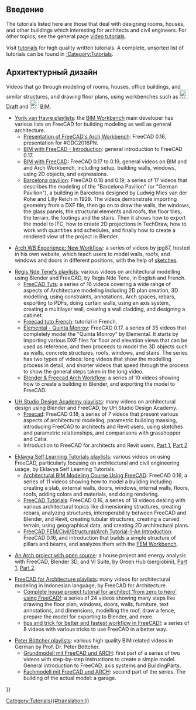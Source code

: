 <languages/>

{{VeryImportantMessage|Please pay attention to the version of FreeCAD used in the tutorial. If a tutorial uses an older version of the program, the general modelling process may still work but some tools may have changed in newer releases. Do not add videos made with version 0.16 or older, as these releases are considered obsolete.}}

<span id="Introduction"></span>
== Введение ==

The tutorials listed here are those that deal with designing rooms, houses, and other buildings which interesting for architects and civil engineers. For other topics, see the general page [[video_tutorials|video tutorials]].

Visit [[tutorials|tutorials]] for high quality written tutorials. A complete, unsorted list of tutorials can be found in [[:Category:Tutorials]].

<span id="Architectural_design"></span>
== Архитектурный дизайн ==

Videos that go through modeling of rooms, houses, office buildings, and similar structures, and drawing floor plans, using workbenches such as [[Image:Workbench_Draft.svg|24px]] [[Draft_Workbench|Draft]] and [[Image:Workbench_BIM.svg|24px]] [[BIM_Workbench|BIM]].

* [https://www.youtube.com/user/yorikvanhavre/playlists Yorik van Havre playlists]: the [[BIM_Workbench|BIM Workbench]] main developer has various lists on FreeCAD for building modeling as well as general architecture.
** [https://www.youtube.com/watch?v=lTDOeHapv_E Presentation of FreeCAD's Arch Workbench]: FreeCAD 0.16, presentation for #ODC2016PN.
** [https://www.youtube.com/watch?v=rkWOFQ2fGZQ BIM with FreeCAD - Introduction]: general introduction to FreeCAD 0.17.
** [https://www.youtube.com/watch?v=QhDMhYvxPO4&list=PLmKdGVtV5Vnt2cj4IZIv9FM39QHaE1ZaU BIM with FreeCAD]: FreeCAD 0.17 to 0.19, general videos on BIM and and Arch Workbench, including setup, building walls, windows, using 2D objects, and expressions.
** [https://www.youtube.com/watch?v=N9K9YJxroc4&list=PLmKdGVtV5VnuE5U75CEORkjlVK_nzQQUh Barcelona pavilion]: FreeCAD 0.18 and 0.19, a series of 17 videos that describes the modeling of the "Barcelona Pavilion" (or "German Pavilion"), a building in Barcelona designed by Ludwig Mies van der Rohe and Lilly Reich in 1929. The videos demonstrate importing geometry from a DXF file, then go on to draw the walls, the windows, the glass panels, the structural elements and roofs, the floor tiles, the terrain, the footings and the stairs. Then it shows how to export the model to IFC, how to create 2D projections in TechDraw, how to work with quantities and schedules, and finally how to create a rendered view of the project in Blender.

* [https://forum.freecadweb.org/viewtopic.php?f=36&t=44475 Arch WB Experience: New Workflow]: a series of videos by jpg87, hosted in his own website, which teach users to model walls, roofs, and windows and doors in different positions, with the help of [[sketch|sketches]].

* [https://www.youtube.com/user/RegisBBNT/playlists Regis Nde Tene's playlists]: various videos on architectural modelling using Blender and FreeCAD, by Regis Nde Tene, in English and French.
** [https://www.youtube.com/watch?v=dVY0nz1_vsc&list=PLDd21g-eSHwkkxVOfVmR8ObpPN5QbL7ye FreeCAD Tuts]: a series of 16 videos covering a wide range of aspects of Architecture modeling including 2D plan creation, 3D modelling, using constraints, annotations, Arch spaces, rebars, exporting to PDFs, doing curtain walls, using an axis system, creating a multilayer wall, creating a wall cladding, and designing a cabinet.
** [https://www.youtube.com/watch?v=f2hN1yw1Mmc&list=PLDd21g-eSHwm9RVdLGf_ONaRxtdeQJSV_ Freecad tuto French]: tutorial in French.
** [https://www.youtube.com/watch?v=eilLbM64-dc&list=PLDd21g-eSHwnAYyutuKhrPY51skaBhrVU Elemental - Quinta Monroy]: FreeCAD 0.17, a series of 35 videos that completely model the "Quinta Monroy" by Elemental. It starts by importing various DXF files for floor and elevation views that can be used as reference, and then proceeds to model the 3D objects such as walls, concrete structures, roofs, windows, and stairs. The series has two types of videos: long videos that show the modelling process in detail, and shorter videos that speed through the process to show the general steps taken in the long video.
** [https://www.youtube.com/watch?v=xOIdc6nTMT4&list=PLDd21g-eSHwn41rhRP-hidQhErgXoXZQ1 Blender & Freecad Arch Workflow]: a series of 10 videos showing how to create a building in Blender, and exporting the model to FreeCAD.

* [https://www.youtube.com/channel/UC4fyqGDhEQq_L4nzSpNMoUA/playlists UH Studio Design Academy playlists]: many videos on architectural design using Blender and FreeCAD, by UH Studio Design Academy.
** [https://www.youtube.com/watch?v=9EzxiwjKzTQ&list=PLJThqQUeIsPTw-SQeY595Kpz_xQeZxz4o Freecad]: FreeCAD 0.18, a series of 7 videos that present various aspects of architectural modeling, parametric building massing, introducing FreeCAD to architects and Revit users, using sketches and parametric relationships, and comparisons with grasshopper and Catia.
** Introduction to FreeCAD for architects and Revit users, [https://www.youtube.com/watch?v=tIqW79KsbdU&list=PLJThqQUeIsPTw-SQeY595Kpz_xQeZxz4o&index=6 Part 1], [https://www.youtube.com/watch?v=hcGeyXdBSs4&list=PLJThqQUeIsPTw-SQeY595Kpz_xQeZxz4o&index=2 Part 2]

* [https://www.youtube.com/user/cnirbhay/playlists Eklavya Self Learning Tutorials playlists]: various videos on using FreeCAD, particularly focusing on architectural and civil engineering usage, by Eklavya Self Learning Tutorials.
** [https://www.youtube.com/watch?v=TyhRc1z616E&list=PL1Fv0Kg44dc3oWoFMEBXT5xjvk9AsWnLW Architectural BIM Modeling Course Using FreeCAD]: FreeCAD 0.16, a series of 11 videos showing how to model a building including creating a slab, external walls, doors, windows, internal walls, floors, roofs, adding colors and materials, and doing rendering.
** [https://www.youtube.com/watch?v=wAJe1R5NDGw&list=PL1Fv0Kg44dc0rUv54ovSRMNyp-jtXlx0e FreeCAD Tutorials]: FreeCAD 0.16, a series of 18 videos dealing with various architectural topics like dimensioning structures, creating rebars, analyzing structures, interoperability between FreeCAD and Blender, and Revit, creating tubular structures, creating a curved terrain, using geographical data, and creating 2D architectural plans.
** [https://www.youtube.com/watch?v=wAJe1R5NDGw FreeCAD FEM/Civil/Structural/Arch Tutorial-1-An Introduction]: FreeCAD 0.16, and introduction that builds a simple structure of pillars and beams, and analyzes them with the [[FEM Workbench|FEM Workbench]].

* [https://www.youtube.com/watch?v=KaojKTwXMs8 An Arch project with open source]: a house project and energy analysis with FreeCAD, Blender 3D, and VI Suite, by Green Hub (sergiobini), [https://www.youtube.com/watch?v=KaojKTwXMs8 Part 1], [https://www.youtube.com/watch?v=m8bQFKL5bYQ Part 2].

* [https://www.youtube.com/channel/UCAqm-txbiSCehNJ2qq_pJeQ/playlists FreeCAD for Architecture playlists]: many videos for architectural modeling in Indonesian language, by FreeCAD for Architecture.
** [https://www.youtube.com/watch?v=RcX0-IArnzo&list=PLwA6cJhCSx1M8BGm9eZ_hZFvz48u8YCFl Complete house project tutorial for architect 'from zero to hero' using FreeCAD!]: a series of 24 videos showing many steps like drawing the floor plan, windows, doors, walls, furniture, text annotations, and dimensions, modelling the roof, draw a fence, prepare the model for exporting to Blender, and more.
** [https://www.youtube.com/watch?v=m_f7lr6AKNk&list=PLwA6cJhCSx1P1erikDHTa6C9t2CweQaz- tips and trick for better and fastest workflow in FreeCAD!]: a series of 8 videos with various tricks to use FreeCAD in a better way.

* [https://www.youtube.com/channel/UCJ-BL4wcOD1InrlbJsC02AQ/playlists Peter Böttcher playlists]: various high quality BIM related videos in German by Prof. Dr. Peter Böttcher.
** [https://www.youtube.com/watch?v=Qe-vXRtKql4&list=PLNv9lsSmVr-iDNhHqJ1u8aZUImYIc8bB8 Grundmodell mit FreeCAD und ARCH]: first part of a series of two videos with step-by-step instructions to create a simple model. General introduction to FreeCAD, axis systems and BuildingParts.
** [https://www.youtube.com/watch?v=iarSNPBKkfo&list=PLNv9lsSmVr-iDNhHqJ1u8aZUImYIc8bB8 Fachmodell mit FreeCAD und ARCH]: second part of the series. The building of the actual model: a garage.


[[Category:Tutorials{{#translation:}}]]
{{Userdocnavi{{#translation:}}}}